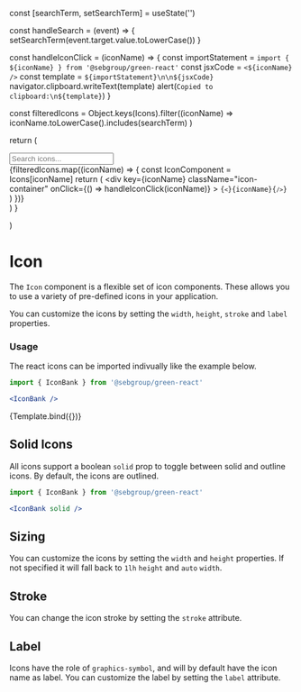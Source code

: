
  const [searchTerm, setSearchTerm] = useState('')

  const handleSearch = (event) => {
    setSearchTerm(event.target.value.toLowerCase())
  }

  const handleIconClick = (iconName) => {
    const importStatement = `import { ${iconName} } from '@sebgroup/green-react'`
    const jsxCode = `<${iconName} />`
    const template = `${importStatement}\n\n${jsxCode}`
    navigator.clipboard.writeText(template)
    alert(`Copied to clipboard:\n${template}`)
  }

  const filteredIcons = Object.keys(Icons).filter((iconName) =>
    iconName.toLowerCase().includes(searchTerm)
  )

  return (
    <div className="custom-card-storybook">
      <Styles />
      <input
        type="text"
        id="icon-search"
        placeholder="Search icons..."
        onChange={handleSearch}
      />
      <div className="icon-showcase">
        {filteredIcons.map((iconName) => {
          const IconComponent = Icons[iconName]
          return (
            <div
              key={iconName}
              className="icon-container"
              onClick={() => handleIconClick(iconName)}
            >
              <IconComponent />
              <code>{`<`}{iconName}{`/>`}</code>
            </div>
          )
        })}
      </div>
    </div>
  )
}

  <style>
    {`
    .custom-card-storybook .icon-showcase {
      display: grid;
      grid-template-columns: repeat(auto-fill, minmax(180px, 1fr));
      gap: 24px;
    }
    .custom-card-storybook .icon-container {
      display: flex;
      flex-direction: column;
      align-items: center;
      cursor: pointer;
      gap: 20px;
      border-radius: 8px;
      border: 1px solid #ececec;
      padding: 32px 24px;
    }

    code {
      font-size: 10px;
    }
 
    .custom-card-storybook input#icon-search {
      margin-bottom: 1rem;
      padding: 0.5rem;
      width: 100%;
      box-sizing: border-box;
    }
  `}
  </style>
)

<Meta title="Components/Icon"/>

# Icon
The `Icon` component is a flexible set of icon components. These allows you to use a variety of pre-defined icons in your application. 

You can customize the icons by setting the `width`, `height`, `stroke` and `label` properties.


### Usage
The react icons can be imported indivually like the example below.

```jsx
import { IconBank } from '@sebgroup/green-react'

<IconBank />
```

<Canvas>
  <Story name="Icons">
    {Template.bind({})}
  </Story>
</Canvas>

## Solid Icons
All icons support a boolean `solid` prop to toggle between solid and outline icons. By default, the icons are outlined.

```jsx
import { IconBank } from '@sebgroup/green-react'

<IconBank solid />
```

<Canvas>
  <IconBank />
  <IconBank solid />
</Canvas>

## Sizing
You can customize the icons by setting the `width` and `height` properties. If not specified it will fall back to  `1lh` `height` and `auto` `width`.
 
<Canvas>
  <IconBank width="24" height="24" />
  <IconBank width="48" height="48" />
  <IconBank width="84" height="84" />
</Canvas>


## Stroke
You can change the icon stroke by setting the `stroke` attribute.
  
<Canvas>
    <IconBank stroke="2" /> 
</Canvas>


## Label
Icons have the role of `graphics-symbol`, and will by default have the icon name as label. You can customize the label by setting the `label` attribute.

<Canvas>
    <IconRocket label="This is the label for Rocket Icon" /> 
</Canvas>
